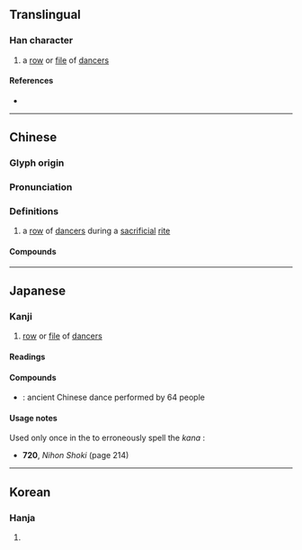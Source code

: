 {{character info}}
==Translingual==

===Han character===
{{Han char|rn=9|rad=人|as=06|sn=8|four=28227|canj=OCB|ids=⿰亻䏌}}

# a [[row]] or [[file]] of [[dancer]]s

====References====
* {{Han ref|kx=0101.030|dkj=00572|dj=0213.110|hdz=10150.060|uh=4F7E|ud=20350|bh=A8DB|bd=43227}}

----

==Chinese==
{{zh-forms|alt=𢔍,溢,䏌}}
{{zh-wp|en:Dance in China#Ritual dance}}

===Glyph origin===
{{Han etym}}

===Pronunciation===
{{zh-pron
|m=yì
|c=jat6
|mc=y
|oc=y
|ma=
|cat=n
}}

===Definitions===
{{zh-hanzi}}

# {{lb|zh|historical}} a [[row]] of [[dancer]]s during a [[sacrificial]] [[rite]]
#: {{zh-x|八佾|eight rows of eight dancers (mentioned in the {{w|Analects}})}}

====Compounds====
{{zh-der|佾生|佾舞|八佾|佾舞生}}

{{zh-cat|Dance}}

----

==Japanese==

===Kanji===
{{ja-kanji|grade=|rs=人06}}

# [[row]] or [[file]] of [[dancer]]s

====Readings====
{{ja-readings
|goon=いち
|kanon=いつ
|kun=やす-い, やす-んずる
}}

====Compounds====
* {{ja-r|八%佾|はち%.いつ}}: ancient Chinese dance performed by 64 people

====Usage notes====
Used only once in the ''{{w|Nihon Shoki}}'' to erroneously spell the {{m|ja|借音|tr=shakuon}} ''kana'' {{IPAfont|⟨ra⟩}}:
* '''720''', ''Nihon Shoki'' (page 214)
*: {{ja-usex|m=[...]　八%佾 之 儛　[...]|m_kana=[...]　やつ%ら の まひ　[...]|[...]　[[八佾の舞|八%佾の舞]]　[...]|[...]　やつ%ら の まひ　[...]|rom=...yatsura no mai...|...the "''bayi''" dance...}}

----

==Korean==

===Hanja===
{{ko-hanja|hangeul=일|rv=il|mr=il}}

# {{rfdef|ko|sort=人06}}